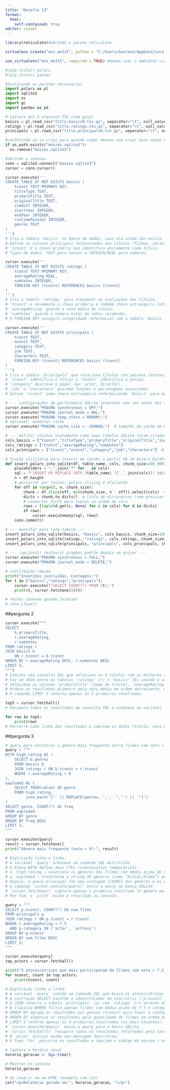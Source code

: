 ---
title: "Desafio 13"
format:
  html: 
    self-contained: true
editor: visual
---


```{r}
library(reticulate)#abrindo o pacote reticulate
```

```{r}
virtualenv_create("env_me315", python = "C:/Users/Gustavo/AppData/Local/Programs/Python/Python314/python.exe")#criando um ambiente virtual pra usar python
```

```{r}
use_virtualenv("env_me315", required = TRUE) #manda usar o ambiente virtual criado
```

```{python}
#!pip install polars
#!pip install pandas
```

```{python}
#Instalando os pacotes necessarios
import polars as pl
import sqlite3
import os
import gc
import pandas as pd
```


```{python}
# Leitura dos 3 arquivos TSV (com gzip)
basics = pl.read_csv("title.basics0.tsv.gz", separator="\t", null_values="\\N")
ratings = pl.read_csv("title.ratings.tsv.gz", separator="\t", null_values="\\N")
principals = pl.read_csv("title.principals0.tsv.gz", separator="\t", null_values="\\N")

```

```{python}
#conferindo se ja criei para quando rodar denovo nao criar duas vezes ou corromper
if os.path.exists("movies.sqlite3"):
  os.remove("movies.sqlite3")
```


```{python}
#abrindo a conexao 
conn = sqlite3.connect("movies.sqlite3")
cursor = conn.cursor()
```

```{python}
cursor.execute('''
CREATE TABLE IF NOT EXISTS basics (
    tconst TEXT PRIMARY KEY,
    titleType TEXT,
    primaryTitle TEXT,
    originalTitle TEXT,
    isAdult INTEGER,
    startYear INTEGER,
    endYear INTEGER,
    runtimeMinutes INTEGER,
    genres TEXT
)
''')
# Cria a tabela 'basics' no banco de dados, caso ela ainda não exista.
# Define as colunas principais relacionadas aos títulos (filmes, séries, etc.).
# 'tconst' é a chave primária que identifica unicamente cada título.
# Tipos de dados: TEXT para textos e INTEGER/REAL para números.

cursor.execute('''
CREATE TABLE IF NOT EXISTS ratings (
    tconst TEXT PRIMARY KEY,
    averageRating REAL,
    numVotes INTEGER,
    FOREIGN KEY (tconst) REFERENCES basics (tconst)
)
''')
# Cria a tabela 'ratings' para armazenar as avaliações dos títulos.
# 'tconst' é novamente a chave primária e também chave estrangeira referenciando 'basics'.
# 'averageRating' guarda a nota média do título.
# 'numVotes' guarda o número total de votos recebidos.
# O FOREIGN KEY assegura integridade referencial com a tabela 'basics'.

cursor.execute('''
CREATE TABLE IF NOT EXISTS principals (
    tconst TEXT,
    nconst TEXT,
    category TEXT,
    job TEXT,
    characters TEXT,
    FOREIGN KEY (tconst) REFERENCES basics (tconst)
)
''')
# Cria a tabela 'principals' que relaciona títulos com pessoas (atores, diretores, etc.).
# 'tconst' identifica o título e 'nconst' identifica a pessoa.
# 'category' descreve o papel (ex: actor, director).
# 'job' e 'characters' guardam funções e personagens associados.
# Define 'tconst' como chave estrangeira referenciando 'basics' para manter consistência.


```

```{python}
# --- configurações de performance SQLite (executar uma vez antes dos inserts) ---
cursor.execute("PRAGMA synchronous = OFF;")
cursor.execute("PRAGMA journal_mode = WAL;")
cursor.execute("PRAGMA temp_store = MEMORY;")
# opcional: aumentar cache
cursor.execute("PRAGMA cache_size = -200000;")  # tamanho do cache em KB negativo = KB* -1 = memória

# --- definir colunas exatamente como suas tabelas SQLite foram criadas ---
cols_basics = ["tconst","titleType","primaryTitle","originalTitle","isAdult","startYear","endYear","runtimeMinutes","genres"]
cols_ratings = ["tconst","averageRating","numVotes"]
cols_principals = ["tconst","nconst","category","job","characters"]  # só as 5 que a tabela tem

# função utilitária para inserir em chunks a partir de um polars DataFrame
def insert_polars_into_sqlite(df, table_name, cols, chunk_size=100_000):
    placeholders = ",".join("?" for _ in cols)
    sql = f"INSERT OR REPLACE INTO {table_name} ({','.join(cols)}) VALUES ({placeholders})"
    n = df.height
    # percorrer por fatias; polars slicing é eficiente
    for off in range(0, n, chunk_size):
        chunk = df.slice(off, min(chunk_size, n - off)).select(cols)  # garante ordem e colunas
        dicts = chunk.to_dicts()  # lista de dicionários (sem precisar de pyarrow)
        # converter dicts para tuplas na ordem de cols
        rows = [tuple(d.get(c, None) for c in cols) for d in dicts]
        if rows:
            cursor.executemany(sql, rows)
    conn.commit()

# --- executar para cada tabela ---
insert_polars_into_sqlite(basics, "basics", cols_basics, chunk_size=100000)
insert_polars_into_sqlite(ratings, "ratings", cols_ratings, chunk_size=100000)
insert_polars_into_sqlite(principals, "principals", cols_principals, chunk_size=100000)

# --- (opcional) restaurar pragmas padrão depois se quiser ---
cursor.execute("PRAGMA synchronous = FULL;")
cursor.execute("PRAGMA journal_mode = DELETE;")

# confirmação rápida
print("Inserções concluídas. Contagens:")
for t in ["basics","ratings","principals"]:
    cursor.execute(f"SELECT COUNT(*) FROM {t};")
    print(t, cursor.fetchone()[0])

# fechar conexão quando terminar
# conn.close()

```

##pergunta 2 

```{python}

cursor.execute("""
SELECT 
    b.primaryTitle,
    r.averageRating,
    r.numVotes
FROM ratings r
JOIN basics b
    ON r.tconst = b.tconst
ORDER BY r.averageRating DESC, r.numVotes DESC
LIMIT 5;
""")
# Executa uma consulta SQL que seleciona os 5 títulos com as melhores avaliações.
# Faz um JOIN entre as tabelas 'ratings' (r) e 'basics' (b) usando o campo 'tconst' como ligação.
# Seleciona as colunas 'primaryTitle' (nome do título), 'averageRating' (nota média) e 'numVotes' (número de votos).
# Ordena os resultados primeiro pela nota média em ordem decrescente, e depois pelo número de votos (também decrescente).
# O comando LIMIT 5 retorna apenas os 5 primeiros resultados.

top5 = cursor.fetchall()
# Recupera todos os resultados da consulta SQL e armazena na variável 'top5' como uma lista de tuplas.

for row in top5:
    print(row)
# Percorre cada linha dos resultados e imprime os dados (título, nota média e número de votos) no console.


```

##pergunta 3

```{python}
# query para encontrar o gênero mais frequente entre filmes com nota > 8
query = """
WITH high_rating AS (
    SELECT b.genres
    FROM basics b
    JOIN ratings r ON b.tconst = r.tconst
    WHERE r.averageRating > 8
),
exploded AS (
    SELECT TRIM(value) AS genre
    FROM high_rating,
         json_each('["' || REPLACE(genres, ',', '","') || '"]')
)
SELECT genre, COUNT(*) AS freq
FROM exploded
GROUP BY genre
ORDER BY freq DESC
LIMIT 1;
"""

cursor.execute(query)
result = cursor.fetchone()
print("Gênero mais frequente (nota > 8):", result)

# Explicação linha a linha:
# A variável `query` armazena um comando SQL multilinha.
# O bloco WITH define duas CTEs (subconsultas temporárias):
# 1. high_rating → seleciona os gêneros dos filmes com média acima de 8.
# 2. exploded → transforma a string de gêneros (como “Action,Drama”) em várias linhas usando json_each.
# Depois, a query principal faz uma contagem (COUNT) dos gêneros e os ordena do mais frequente para o menos.
# O comando `cursor.execute(query)` envia a query ao banco SQLite.
# `cursor.fetchone()` captura apenas o primeiro resultado (o gênero mais frequente).
# Por fim, o `print` exibe o resultado no console.

```

```{python}
query = """
SELECT p.nconst, COUNT(*) AS num_films
FROM principals p
JOIN ratings r ON p.tconst = r.tconst
WHERE r.averageRating > 7.5
  AND p.category IN ('actor', 'actress')
GROUP BY p.nconst
ORDER BY num_films DESC
LIMIT 3;
"""

cursor.execute(query)
top_actors = cursor.fetchall()

print("3 atores/atrizes que mais participaram de filmes com nota > 7.5:")
for nconst, count in top_actors:
    print(nconst, count)

# Explicação linha a linha:
# A variável `query` contém um comando SQL que busca os atores/atrizes mais recorrentes em filmes com nota > 7.5.
# A instrução SELECT escolhe o identificador do ator/atriz (`p.nconst`) e conta quantos filmes (`COUNT(*)`) ele/ela participou.
# O JOIN conecta a tabela `principals` (p) com `ratings` (r) através da coluna `tconst`, que identifica o título.
# A cláusula WHERE filtra apenas filmes com média acima de 7.5 e categorias "actor" ou "actress".
# GROUP BY agrupa os resultados por pessoa (nconst) para fazer a contagem de filmes.
# ORDER BY organiza os resultados pela quantidade de filmes em ordem decrescente.
# LIMIT 3 retorna apenas os 3 primeiros resultados (os mais atuantes).
# `cursor.execute(query)` envia a query para o banco SQLite.
# `cursor.fetchall()` recupera todos os resultados retornados pela consulta.
# O `print` inicial exibe uma mensagem descritiva.
# O loop `for` percorre os resultados e imprime o código da pessoa (`nconst`) e o número de filmes.

```

```{r}
# Captura o horário atual
horario_geracao <- Sys.time()

# Mostrar no console
horario_geracao

# Ou inserir em um HTML (exemplo com cat)
cat("<p>Relatório gerado em:", horario_geracao, "</p>")
```



